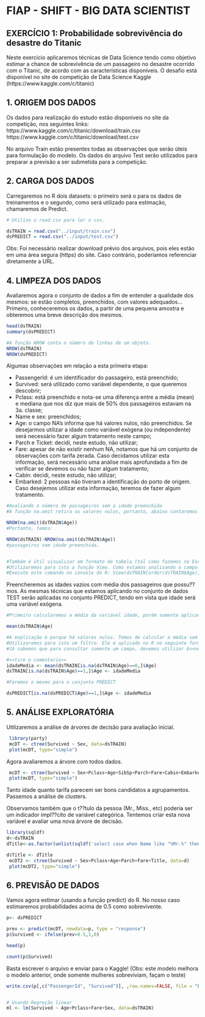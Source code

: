 FIAP - SHIFT - BIG DATA SCIENTIST
========================================================
EXERCÍCIO 1: Probabilidade sobrevivência do desastre do Titanic
-----------------------------

Neste exercício aplicaremos técnicas de Data Science tendo como objetivo estimar a chance de sobrevivência de um passageiro no desastre ocorrido com o Titanic, de acordo com as características disponíveis. O desafio está disponível no site de competição de Data Science Kaggle (https://www.kaggle.com/c/titanic)

1. ORIGEM DOS DADOS
-------------------
Os dados para realização do estudo estão disponíveis no site da competição, nos seguintes links:
https://www.kaggle.com/c/titanic/download/train.csv
https://www.kaggle.com/c/titanic/download/test.csv

No arquivo Train estão presentes todas as observações que serão úteis para formulação do modelo. Os dados do arquivo Test serão utilizados para preparar a previsão a ser submetida para a competição.

2. CARGA DOS DADOS
------------------

Carregaremos no R dois datasets: o primeiro será o para os dados de treinamentos e o segundo, como será utilizado para estimação, chamaremos de Predict.

```r
# Utilize o read.csv para ler o csv.

dsTRAIN = read.csv("../input/train.csv")
dsPREDICT = read.csv("../input/test.csv")
```

Obs: Foi necessário realizar download prévio dos arquivos, pois eles estão em uma área segura (https) do site. Caso contrário, poderiamos referenciar diretamente a URL.

4. LIMPEZA DOS DADOS
---------------------------------

Avaliaremos agora o conjunto de dados a fim de entender a qualidade dos mesmos: se estão completos, preenchidos, com valores adequados... Primeiro, conheceremos os dados, a partir de uma pequena amostra e obteremos uma breve descrição dos mesmos.

```r
head(dsTRAIN)
summary(dsPREDICT)

#A função NROW conta o número de linhas de um objeto.
NROW(dsTRAIN)
NROW(dsPREDICT)
```

Algumas observações em relação a esta primeira etapa:

- PassengerId: é um identificador do passageiro, está preenchido;
- Survived: será utilizado como variável dependente, o que queremos descobrir;
- Pclass: está preenchido e nota-se uma diferença entre a média (mean) e mediana que nos diz que mais de 50% dos passageiros estavam na 3a. classe;
- Name e sex: preenchidos;
- Age: o campo NA's informa que há valores nulos, não preenchidos. Se desejarmos utilizar a idade como variável exógena (ou independente) será necessário fazer algum tratamento neste campo;
- Parch e Ticket: decidi, neste estudo, não utilizar;
- Fare: apesar de não existir nenhum NA, notamos que há um conjunto de observações com tarifa zerada. Caso decidamos utilizar esta informação, será necessário uma análise mais aprofundada a fim de verificar se devemos ou não fazer algum tratamento;
- Cabin: decidi, neste estudo, não utilizar;
- Embarked: 2 pessoas não tiveram a identificação do porto de origem. Caso desejemos utilizar esta informação, teremos de fazer algum tratamento.

```r
#Avaliando o número de passageiros sem a idade preenchida
#A função na.omit retira os valores nulos, portanto, abaixo contaremos o número de passageiros com valores de Idade preenchido

NROW(na.omit(dsTRAIN$Age))
#Portanto, temos:

NROW(dsTRAIN)-NROW(na.omit(dsTRAIN$Age))
#passageiros sem idade preenchida.


#Também é útil visualizar em formato de tabela (tal como fazemos no Excel, para fazer um "passeio" sobre os dados)
#Utilizaremos para isto a função View. Como estamos analisando o campo Age, faremos um ordenamento por ele, utilizando para isto a função order()
#Execute este comando no console do R: View(dsTRAIN[order(dsTRAIN$Age),] )
```

Preencheremos as idades vazios com média dos passageiros que possu??mos. As mesmas técnicas que estamos aplicando no conjunto de dados TEST serão aplicadas no conjunto PREDICT, tendo em vista que idade será uma variável exógena.

```r
#Primeiro calcularemos a média da variável idade, porém somente aplicar a função mean não funcionará:

mean(dsTRAIN$Age)

#A explicação é porque há valores nulos. Temos de calcular a média sem incluir os nulos das idades não preenchidas.
#Utilizaremos para isto um filtro. Ele é aplicado no R no seguinte formato dataset[<<condição filtro>>, ]
#Já sabemos que para consultar somente um campo, devemos utilizar $<<nome coluna>>, então ficará:

#<<tire o comentario>>
idadeMedia <- mean(dsTRAIN[is.na(dsTRAIN$Age)==0,]$Age)
dsTRAIN[is.na(dsTRAIN$Age)==1,]$Age <- idadeMedia

#Faremos o mesmo para o conjunto PREDICT

dsPREDICT[is.na(dsPREDICT$Age)==1,]$Age <- idadeMedia
```

5. ANÁLISE EXPLORATÓRIA
-------------------------------------

Utilizaremos a análise de árvores de decisão para avaliação inicial.
```r
 library(party)
 mcDT <- ctree(Survived ~ Sex, data=dsTRAIN)
 plot(mcDT, type="simple")
```

Agora avaliaremos a árvore com todos dados.
```r
 mcDT <- ctree(Survived ~ Sex+Pclass+Age+SibSp+Parch+Fare+Cabin+Embarked ,data=dsTRAIN)
 plot(mcDT, type="simple")
```

Tanto idade quanto tarifa parecem ser bons candidatos a agrupamentos. Passemos a análise de clusters.

Observamos também que o t??tulo da pessoa (Mr., Miss., etc) poderia ser um indicador impl??cito de variável categórica. Tentemos criar esta nova variável e avaliar uma nova árvore de decisão.

```r
library(sqldf)
d<-dsTRAIN
dTitle<-as.factor(unlist(sqldf('select case when Name like "%Mr.%" then "Mr" when Name like "%Dr.%" then "Dr" when Name like "Rev.%" then "Rev" when Name like "%Master.%" then "Master" when Name like "%Miss.%" then "Miss" when Name like "%Mrs.%" then "Mrs" else "Other" end Title from d')))

d$Title <- dTitle
 mcDT2 <- ctree(Survived ~ Sex+Pclass+Age+Parch+Fare+Title, data=d)
 plot(mcDT2, type="simple")
```

6. PREVISÃO DE DADOS
-------------------------------------

Vamos agora estimar (usando a função predict) do R. No nosso caso estimaremos probabilidades acima de 0.5 como sobrevivente.
```r
p<- dsPREDICT

prev <- predict(mcDT, newdata=p, type = "response")
p$Survived <- ifelse(prev>0.5,1,0) 

head(p)

count(p$Survived)
```

Basta escrever o arquivo e enviar para o Kaggle!
(Obs: este modelo melhora o modelo anterior, onde somente mulheres sobreviviam, façam o teste)
```r
write.csv(p[,c("PassengerId", "Survived")], ,row.names=FALSE, file = "DC_Model.csv")


# Usando Regreção linear
ml <- lm(Survived ~ Age+Pclass+Fare+Sex, data=dsTRAIN)

```